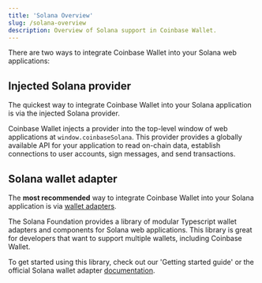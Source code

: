 ```yaml
---
title: 'Solana Overview'
slug: /solana-overview
description: Overview of Solana support in Coinbase Wallet.
---
```



There are two ways to integrate Coinbase Wallet into your Solana web applications:

## Injected Solana provider

The quickest way to integrate Coinbase Wallet into your Solana application is via the injected Solana provider.

Coinbase Wallet injects a provider into the top-level window of web applications at `window.coinbaseSolana`.
This provider provides a globally available API for your application to read on-chain data, establish connections to user accounts, sign messages, and send transactions.

## Solana wallet adapter

The **most recommended** way to integrate Coinbase Wallet into your Solana application is via [wallet adapters](https://solana-labs.github.io/wallet-adapter/).

The Solana Foundation provides a library of modular Typescript wallet adapters and components for Solana web applications. This library is great for developers that want to support multiple wallets, including Coinbase Wallet.

To get started using this library, check out our 'Getting started guide' or the official Solana wallet adapter [documentation](https://github.com/anza-xyz/wallet-adapter/blob/master/README.md).

<FeedbackWidget />
